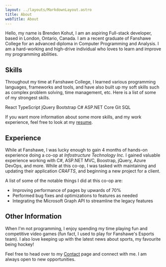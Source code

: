 ```yaml
---
layout: ../layouts/MarkdownLayout.astro
title: About
webTitle: About
---
```



Hello, my name is Brenden Kohut, I am an aspiring Full-stack developer, based in
London, Ontario, Canada. I am a recent graduate of Fanshawe College for
an advanced diploma in Computer Programming and Analysis. I am a hard-working and
high-drive individual who loves to learn and improve my programming abilities.

## Skills

Throughout my time at Fanshawe College, I learned various programming languages,
frameworks and tools, and have also built up my soft skills such as complex
problem solving, time management, etc. Here is a list of some of my strongest skills.

<div class="flex flex-wrap gap-4 max-w-3xl my-8 justify-center">
    <SkillTag>React</SkillTag>
    <SkillTag>TypeScript</SkillTag>
    <SkillTag>jQuery</SkillTag>
    <SkillTag>Bootstrap</SkillTag>
    <SkillTag>C#</SkillTag>
    <SkillTag>ASP.NET Core</SkillTag>
    <SkillTag>Git</SkillTag>
    <SkillTag>SQL</SkillTag>
</div>

If you want more information about some more skills, and my work experience, feel free
to look at my [resume](/pdfs/brenden-kohut-resume.pdf "Resume").

## Experience

While at Fanshawe, I was lucky enough to gain 4 months of hands-on experience doing a co-op
at _Infostructure Technology Inc._ I gained valuable experience working with C#, ASP.NET MVC, Boostrap,
jQuery, Azure DevOps, and more. While at this co-op, I was tasked with maintaining and updating
their application _CRAFTS_, and beginning a new project for a client.

A list of some of the notable things I did at this co-op are:

-   Improving performance of pages by upwards of 70%
-   Performed bug fixes and optimizations to features as needed
-   Integrating the Microsoft Graph API to streamline the legacy features

## Other Information

When I'm not programming, I enjoy spending my time playing fun and competitive video
games (fun fact, I used to play for Fanshawe's Esports team). I also love keeping
up with the latest news about sports, my favourite being hockey!

Feel free to head over to my [Contact](/contact/ "Contact") page and connect with me. I am always
open to new opportunities.
